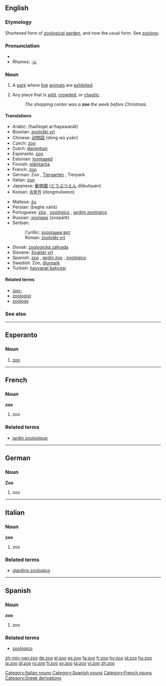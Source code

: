 ==English==

===Etymology===
Shortened form of [[zoological garden]], and now the usual form. See [[zoology]].

===Pronunciation===
*{{IPA|/zuː/}}
*Rhymes: [[Rhymes:English:-uː|-uː]]

===Noun===
{{en-noun}}

# A [[park]] where [[live]] [[animal]]s are [[exhibit]]ed.
# {{figuratively}} Any place that is [[wild]], [[crowd]]ed, or [[chaotic]].
#:''The shopping center was a '''zoo''' the week before Christmas.''

====Translations====
{{trans-top|park where live animals are exhibited}}
*Arabic: {{ARchar|[[حديقة الحيوانات]]}} (ħadīeqat al-ħayawanāt) {{f}}
*Bosnian: [[zoološki vrt#Bosnian|zoološki vrt]] {{m}}
*Chinese: [[动物园]] (dòng wù yuán)
*Czech: [[#Czech|zoo]] {{f}}
*Dutch: [[dierentuin]]
*Esperanto: [[#Esperanto|zoo]]
*Estonian: [[loomaaed]]
*Finnish: [[eläintarha]]
*French: [[#French|zoo]] {{m}}
*German: Zoo {{m}}, [[Tiergarten]] {{m}}, Tierpark {{m}}
*Italian: [[#Italian|zoo]] {{m}}
*Japanese: [[動物園]] ([[どうぶつえん]] dōbutsuen)
*Korean: [[동물원]] (dongmulweon)
{{trans-mid}}
*Maltese: [[żu]] {{m}}
*Persian: {{FAchar|[[باغ وحش]]}} (baghe vahš)
*Portuguese: [[zôo]] {{m}}, [[zoológico]] {{m}}, [[jardim zoológico]] {{m}}
*Russian: [[зоопарк]] (zoopárk) {{m}}
*Serbian:
*:Cyrillic: [[зоолошки врт#Serbian|зоолошки врт]] {{m}}
*:Roman: [[zoološki vrt#Serbian|zoološki vrt]] {{m}}
*Slovak: [[zoologická záhrada#Slovak|zoologická záhrada]] {{f}}
*Slovene: [[živalski vrt]] {{m}}
*Spanish: [[#Spanish|zoo]] {{m}}, [[jardín zoo]] {{m}}, [[zoológico]] {{m}}
*Swedish: Zoo, [[djurpark]]
*Turkish: [[hayvanat bahçesi]]
{{trans-bottom}}

====Related terms====
*[[zoo-]]
*[[zoologist]]
*[[zoology]]

===See also===
{{pedialite}}

----

==Esperanto==

===Noun===
{{eo-noun}}

# [[zoo]]

----

==French==

===Noun===
'''zoo''' {{m}}

# zoo

===Related terms===
*[[jardin zoologique]]

----

==German==

===Noun===
'''Zoo''' {{m}}

# zoo

----

==Italian==

===Noun===
'''zoo''' {{m}}

# zoo

===Related terms===
*[[giardino zoologico]]

[[Category:Italian nouns]]

----

==Spanish==

===Noun===
'''zoo''' {{m}}

# zoo

===Related terms===
*[[zoológico]]

[[Category:Spanish nouns]]
[[Category:French nouns]]
[[Category:Greek derivations]]

[[zh-min-nan:zoo]]
[[de:zoo]]
[[el:zoo]]
[[es:zoo]]
[[fa:zoo]]
[[fr:zoo]]
[[hy:zoo]]
[[id:zoo]]
[[hu:zoo]]
[[ja:zoo]]
[[pl:zoo]]
[[ru:zoo]]
[[fi:zoo]]
[[sv:zoo]]
[[ta:zoo]]
[[vi:zoo]]
[[zh:zoo]]